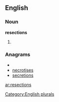 ==English==

===Noun===
'''resections'''

# {{plural of|[[resection]]}}

===Anagrams===
* {{alphagram|ceeinorsst}}
* [[necrotises#English|necrotises]]
* [[secretions#English|secretions]]

[[Category:English plurals]]

[[ar:resections]]